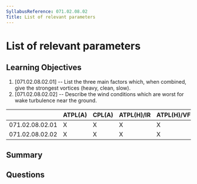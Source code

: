 ```yaml
---
SyllabusReference: 071.02.08.02
Title: List of relevant parameters
---
```


# List of relevant parameters

## Learning Objectives

1. [071.02.08.02.01] -- List the three main factors which, when combined, give
   the strongest vortices (heavy, clean, slow).
2. [071.02.08.02.02] -- Describe the wind conditions which are worst for wake
   turbulence near the ground.

|                 | ATPL(A) | CPL(A) | ATPL(H)/IR | ATPL(H)/VFR | CPL(H) | IR  | CBIR(A) |
| --------------- | ------- | ------ | ---------- | ----------- | ------ | --- | ------- |
| 071.02.08.02.01 | X       | X      | X          | X           | X      |     |         |
| 071.02.08.02.02 | X       | X      | X          | X           | X      |     |         |

## Summary

## Questions
